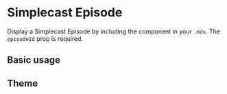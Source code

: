 

<Meta
  title="Components/Simplecast/SimplecastEpisode"
  component={SimplecastEpisode}
/>

# Simplecast Episode

Display a Simplecast Episode by including the component in your `.mdx`. The `episodeId` prop is required.

<Props of={SimplecastEpisode} />

## Basic usage

<Preview>
  <SimplecastEpisode episodeId="905d603d-a7e4-4142-9bc3-16012312cc46" />
</Preview>

## Theme

<Preview>
  <SimplecastEpisode
    episodeId="905d603d-a7e4-4142-9bc3-16012312cc46"
    theme="dark"
  />
</Preview>
